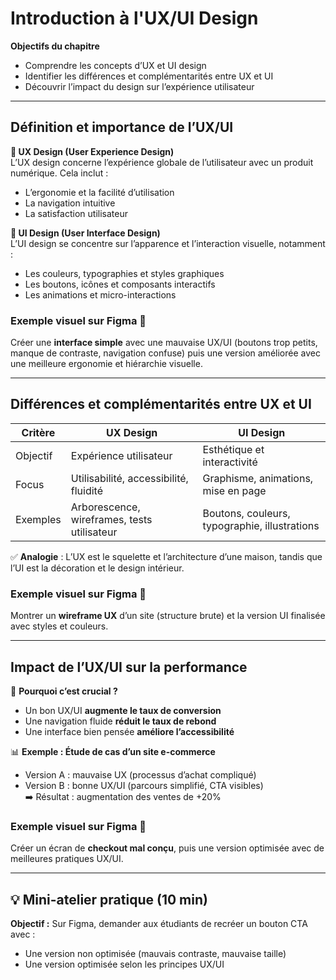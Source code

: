 # **Introduction à l'UX/UI Design**  

**Objectifs du chapitre**  
- Comprendre les concepts d’UX et UI design  
- Identifier les différences et complémentarités entre UX et UI  
- Découvrir l’impact du design sur l’expérience utilisateur  

---  
## **Définition et importance de l’UX/UI**  

**📌 UX Design (User Experience Design)**  
L’UX design concerne l’expérience globale de l’utilisateur avec un produit numérique. Cela inclut :  
- L’ergonomie et la facilité d’utilisation  
- La navigation intuitive  
- La satisfaction utilisateur  

**📌 UI Design (User Interface Design)**  
L’UI design se concentre sur l’apparence et l’interaction visuelle, notamment :  
- Les couleurs, typographies et styles graphiques  
- Les boutons, icônes et composants interactifs  
- Les animations et micro-interactions  

### **Exemple visuel sur Figma 🎨**  
Créer une **interface simple** avec une mauvaise UX/UI (boutons trop petits, manque de contraste, navigation confuse) puis une version améliorée avec une meilleure ergonomie et hiérarchie visuelle.  

---  
## **Différences et complémentarités entre UX et UI**  

| Critère | UX Design | UI Design |
|---------|----------|----------|
| Objectif | Expérience utilisateur | Esthétique et interactivité |
| Focus | Utilisabilité, accessibilité, fluidité | Graphisme, animations, mise en page |
| Exemples | Arborescence, wireframes, tests utilisateur | Boutons, couleurs, typographie, illustrations |

✅ **Analogie** : L’UX est le squelette et l’architecture d’une maison, tandis que l’UI est la décoration et le design intérieur.  

### **Exemple visuel sur Figma 🎨**  
Montrer un **wireframe UX** d’un site (structure brute) et la version UI finalisée avec styles et couleurs.  

---  
## **Impact de l’UX/UI sur la performance**  

📌 **Pourquoi c’est crucial ?**  
- Un bon UX/UI **augmente le taux de conversion**  
- Une navigation fluide **réduit le taux de rebond**  
- Une interface bien pensée **améliore l’accessibilité**  

📊 **Exemple : Étude de cas d’un site e-commerce**  
- Version A : mauvaise UX (processus d’achat compliqué)  
- Version B : bonne UX/UI (parcours simplifié, CTA visibles)  
➡️ Résultat : augmentation des ventes de +20%  

### **Exemple visuel sur Figma 🎨**  
Créer un écran de **checkout mal conçu**, puis une version optimisée avec de meilleures pratiques UX/UI.  

---

## **💡 Mini-atelier pratique (10 min)**  
**Objectif :** Sur Figma, demander aux étudiants de recréer un bouton CTA avec :  
- Une version non optimisée (mauvais contraste, mauvaise taille)  
- Une version optimisée selon les principes UX/UI  
